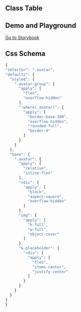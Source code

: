 
## Class Table

<CssTable name="avatar" />

## Demo and Playground

[Go to Storybook](https://icestack-storybook.vercel.app/?path=/docs/data-display-avatar--docs)

## Css Schema

```js
{
"selector": ".avatar",
"defaults": {
  "styled": {
    ".avatar-group": {
      "apply": [
        "flex",
        "overflow-hidden"
      ],
      ":where(.avatar)": {
        "apply": [
          "border-base-100",
          "overflow-hidden",
          "rounded-full",
          "border-4"
        ]
      }
    }
  },
  "base": {
    ".avatar": {
      "apply": [
        "relative",
        "inline-flex"
      ],
      ">div": {
        "apply": [
          "block",
          "aspect-square",
          "overflow-hidden"
        ]
      },
      "img": {
        "apply": [
          "h-full",
          "w-full",
          "object-cover"
        ]
      },
      "&.placeholder": {
        ">div": {
          "apply": [
            "flex",
            "items-center",
            "justify-center"
          ]
        }
      }
    }
  }
}
}
```